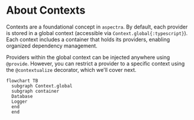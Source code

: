 # About Contexts

Contexts are a foundational concept in `aspectra`. By default, each provider is
stored in a global context (accessible via `Context.global{:typescript}`). Each
context includes a container that holds its providers, enabling organized
dependency management.

Providers within the global context can be injected anywhere using `@provide`.
However, you can restrict a provider to a specific context using the
`@contextualize` decorator, which we'll cover next.

```mermaid
flowchart TB
  subgraph Context.global
  subgraph container
  Database
  Logger
  end
  end
```
